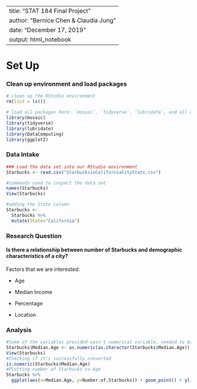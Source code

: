 
---
title: "STAT 184 Final Project"
author: "Bernice Chen & Claudia Jung"
date: "December 17, 2019"
output: html_notebook
---


# Set Up

### Clean up environment and load packages
```r
# clean up the RStudio environment 
rm(list = ls())

# load all packages here: `mosaic`, `tidyverse`, `lubridate`, and all others used
library(mosaic)
library(tidyverse)
library(lubridate)
library(DataComputing)
library(ggplot2)
```

### Data Intake

```r
### Load the data set into our RStudio environment
Starbucks <- read.csv("StarbucksinCaliforniaCityStats.csv")

#commands used to inspect the data set
names(Starbucks)
View(Starbucks)

#adding the State column
Starbucks <-
  Starbucks %>%
  mutate(State="California")
```

### Research Question

#### Is there a relationship between number of Starbucks and demographic characteristics of a city?

Factors that we are interested:

- Age

- Median Income

- Percentage

- Location

### Analysis

```r
#Some of the variables provided wasn't numerical variable, needed to be converted
Starbucks$Median.Age <- as.numeric(as.character(Starbucks$Median.Age))
View(Starbucks)
#Checking if it's successfully converted
is.numeric(Starbucks$Median.Age)
#Plotting number of Starbucks vs Age
Starbucks %>%
  ggplot(aes(x=Median.Age, y=Number.of.Starbucks)) + geom_point() + ylim(0,50)
```